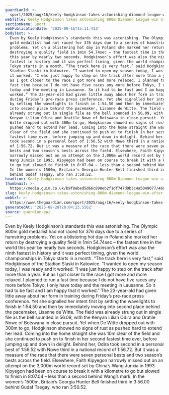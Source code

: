 ```yaml
---
guardianId: >-
  sport/2025/aug/16/keely-hodgkinson-takes-astonishing-diamond-league-win-after-376-days-out
webTitle: Keely Hodgkinson takes astonishing 800m Diamond League win after 376 days out
sectionName: Sport
webPublicationDate: '2025-08-16T15:11:41Z'
bodyText: >-
  Even by Keely Hodgkinson’s standards this was astonishing. The Olympic 800m
  gold medallist had not raced for 376 days due to a series of hamstring
  problems. Yet on a blistering hot day in Poland she marked her return by
  destroying a quality field in 1min 54.74sec – the fastest time in the world
  this year by nearly two seconds. Hodgkinson’s effort was also the ninth
  fastest in history and it was perfect timing, given the world championships in
  Tokyo starts in a month. “The track here is very fast,” said Hodgkinson of the
  Stadion Slaski in Katowice. “I wanted to open my season today, I was ready and
  it worked. “I was just happy to step on the track after more than a year. But
  as I got closer to the race I got more and more relaxed. I planned to run a
  fast time because I do not have five races any more before Tokyo, I only have
  today and the meeting in Lausanne. So it had to be fast and I am happy that it
  worked.” The 23-year-old had given little away about her form in training
  during Friday’s pre-race press conference. Yet she signalled her intent first
  by setting the wavelights to finish in 1:54.50 and then by immediately moving
  into second place behind the pacemaker, Lisanne de Witte. The field was
  already strung out in single file as the bell sounded in 56.09, with the
  Kenyan Lilian Odira and Oratile Nowe of Botswana in close pursuit. Yet when De
  Witte dropped out with 300m to go, Hodgkinson showed no signs of rust as
  pushed hard to extend her lead. Coming into the home straight she was 10m
  clear of the field and she continued to push on to finish in her second
  fastest time ever, before jumping up and down in delight. Behind her, Odira
  took second in a personal best of 1:56.52 with Nowe third in a national record
  of 1:56.72. But it was a measure of the race that there were seven personal
  bests and two season’s bests across the field. Elsewhere, Faith Kipyegon
  narrowly missed out on an attempt on the 3,000m world record set by China’s
  Wang Junxia in 1993. Kipyegon had been on course to break it with a kilometre
  to go but slowed to finish in 8:07.04 – less than a second behind Wang’s mark.
  In the women’s 1500m, Britain’s Georgia Hunter Bell finished third in 3:56.00
  behind Gudaf Tsegay, who ran 3:50.52.
headline: Keely Hodgkinson takes astonishing 800m Diamond League win after 376 days out
thumbnail: >-
  https://media.guim.co.uk/b9f8ebed5d66c898eb2f1df747d9b3c4a5049077/460_0_4296_3438/500.jpg
slug: keely-hodgkinson-takes-astonishing-800m-diamond-league-win-after-376-days-out
webUrl: >-
  https://www.theguardian.com/sport/2025/aug/16/keely-hodgkinson-takes-astonishing-diamond-league-win-after-376-days-out
generatedAt: '2025-08-28T20:04:23.556Z'
source: guardian-api
---
```

Even by Keely Hodgkinson’s standards this was astonishing. The Olympic 800m gold medallist had not raced for 376 days due to a series of hamstring problems. Yet on a blistering hot day in Poland she marked her return by destroying a quality field in 1min 54.74sec – the fastest time in the world this year by nearly two seconds. Hodgkinson’s effort was also the ninth fastest in history and it was perfect timing, given the world championships in Tokyo starts in a month. “The track here is very fast,” said Hodgkinson of the Stadion Slaski in Katowice. “I wanted to open my season today, I was ready and it worked. “I was just happy to step on the track after more than a year. But as I got closer to the race I got more and more relaxed. I planned to run a fast time because I do not have five races any more before Tokyo, I only have today and the meeting in Lausanne. So it had to be fast and I am happy that it worked.” The 23-year-old had given little away about her form in training during Friday’s pre-race press conference. Yet she signalled her intent first by setting the wavelights to finish in 1:54.50 and then by immediately moving into second place behind the pacemaker, Lisanne de Witte. The field was already strung out in single file as the bell sounded in 56.09, with the Kenyan Lilian Odira and Oratile Nowe of Botswana in close pursuit. Yet when De Witte dropped out with 300m to go, Hodgkinson showed no signs of rust as pushed hard to extend her lead. Coming into the home straight she was 10m clear of the field and she continued to push on to finish in her second fastest time ever, before jumping up and down in delight. Behind her, Odira took second in a personal best of 1:56.52 with Nowe third in a national record of 1:56.72. But it was a measure of the race that there were seven personal bests and two season’s bests across the field. Elsewhere, Faith Kipyegon narrowly missed out on an attempt on the 3,000m world record set by China’s Wang Junxia in 1993. Kipyegon had been on course to break it with a kilometre to go but slowed to finish in 8:07.04 – less than a second behind Wang’s mark. In the women’s 1500m, Britain’s Georgia Hunter Bell finished third in 3:56.00 behind Gudaf Tsegay, who ran 3:50.52.
